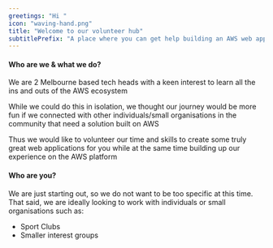 ```yaml
---
greetings: "Hi "
icon: "waving-hand.png"
title: "Welcome to our volunteer hub"
subtitlePrefix: "A place where you can get help building an AWS web app"
---
```


#### **Who are we & what we do?**
We are 2 Melbourne based tech heads with a keen interest to learn all the ins and outs of the AWS ecosystem

While we could do this in isolation, we thought our journey would be more fun if we connected
with other individuals/small organisations in the community that need a solution built on AWS

Thus we would like to volunteer our time and skills to create some truly great web applications 
for you while at the same time building up our experience on the AWS platform

#### **Who are you?**
We are just starting out, so we do not want to be too specific at this time. That said, we are ideally looking to work with
individuals or small organisations such as:

- Sport Clubs
- Smaller interest groups